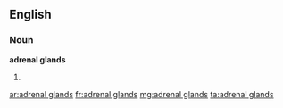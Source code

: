 ==English==

===Noun===
'''adrenal glands'''

# {{plural of|[[adrenal gland]]}}

[[ar:adrenal glands]]
[[fr:adrenal glands]]
[[mg:adrenal glands]]
[[ta:adrenal glands]]